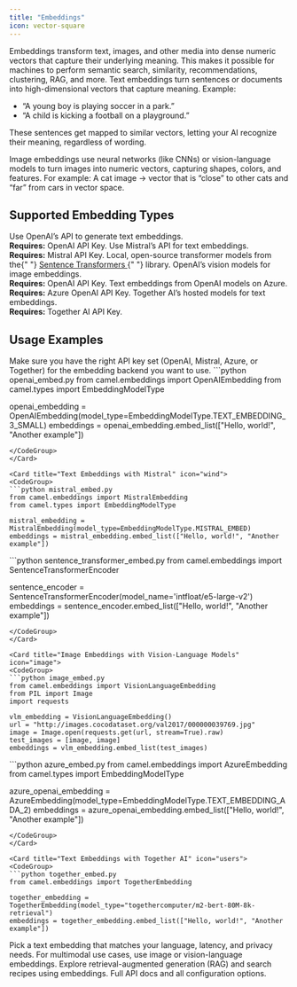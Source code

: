 ```yaml
---
title: "Embeddings"
icon: vector-square
---
```


<Card title="What Are Embeddings??" icon="file-vector">
  Embeddings transform text, images, and other media into dense numeric vectors
  that capture their underlying meaning. This makes it possible for machines to
  perform semantic search, similarity, recommendations, clustering, RAG, and
  more.
</Card>

<Card title="How Text & Image Embeddings Work" icon="question">
Text embeddings turn sentences or documents into high-dimensional vectors that capture meaning.  
Example:  
<ul>
  <li>“A young boy is playing soccer in a park.”</li>
  <li>“A child is kicking a football on a playground.”</li>
</ul>
These sentences get mapped to similar vectors, letting your AI recognize their meaning, regardless of wording.

Image embeddings use neural networks (like CNNs) or vision-language models to turn images into numeric vectors, capturing shapes, colors, and features. For example: A cat image → vector that is “close” to other cats and “far” from cars in vector space.

</Card>

## Supported Embedding Types

<CardGroup cols={2}>
  <Card title="OpenAIEmbedding" icon="cloud">
    Use OpenAI’s API to generate text embeddings.
    <br />
    <b>Requires:</b> OpenAI API Key.
  </Card>
  <Card title="MistralEmbedding" icon="wind">
    Use Mistral’s API for text embeddings.
    <br />
    <b>Requires:</b> Mistral API Key.
  </Card>
  <Card title="SentenceTransformerEncoder" icon="align-left">
    Local, open-source transformer models from the{" "}
    <a href="https://www.sbert.net" target="_blank">
      Sentence Transformers
    </a>{" "}
    library.
  </Card>
  <Card title="VisionLanguageEmbedding" icon="image">
    OpenAI’s vision models for image embeddings.
    <br />
    <b>Requires:</b> OpenAI API Key.
  </Card>
  <Card title="AzureOpenAI" icon="cloud">
    Text embeddings from OpenAI models on Azure.
    <br />
    <b>Requires:</b> Azure OpenAI API Key.
  </Card>
  <Card title="TogetherEmbedding" icon="users">
    Together AI’s hosted models for text embeddings.
    <br />
    <b>Requires:</b> Together AI API Key.
  </Card>
</CardGroup>

## Usage Examples

<Note>
  Make sure you have the right API key set (OpenAI, Mistral, Azure, or Together)
  for the embedding backend you want to use.
</Note>

<Card title="Text Embeddings with OpenAI" icon="cloud">
<CodeGroup>
```python openai_embed.py
from camel.embeddings import OpenAIEmbedding
from camel.types import EmbeddingModelType

openai_embedding = OpenAIEmbedding(model_type=EmbeddingModelType.TEXT_EMBEDDING_3_SMALL)
embeddings = openai_embedding.embed_list(["Hello, world!", "Another example"])

````
</CodeGroup>
</Card>

<Card title="Text Embeddings with Mistral" icon="wind">
<CodeGroup>
```python mistral_embed.py
from camel.embeddings import MistralEmbedding
from camel.types import EmbeddingModelType

mistral_embedding = MistralEmbedding(model_type=EmbeddingModelType.MISTRAL_EMBED)
embeddings = mistral_embedding.embed_list(["Hello, world!", "Another example"])
````

</CodeGroup>
</Card>

<Card title="Local Sentence Transformers" icon="align-left">
<CodeGroup>
```python sentence_transformer_embed.py
from camel.embeddings import SentenceTransformerEncoder

sentence_encoder = SentenceTransformerEncoder(model_name='intfloat/e5-large-v2')
embeddings = sentence_encoder.embed_list(["Hello, world!", "Another example"])

````
</CodeGroup>
</Card>

<Card title="Image Embeddings with Vision-Language Models" icon="image">
<CodeGroup>
```python image_embed.py
from camel.embeddings import VisionLanguageEmbedding
from PIL import Image
import requests

vlm_embedding = VisionLanguageEmbedding()
url = "http://images.cocodataset.org/val2017/000000039769.jpg"
image = Image.open(requests.get(url, stream=True).raw)
test_images = [image, image]
embeddings = vlm_embedding.embed_list(test_images)
````

</CodeGroup>
</Card>

<Card title="Text Embeddings with Azure OpenAI" icon="cloud">
<CodeGroup>
```python azure_embed.py
from camel.embeddings import AzureEmbedding
from camel.types import EmbeddingModelType

azure_openai_embedding = AzureEmbedding(model_type=EmbeddingModelType.TEXT_EMBEDDING_ADA_2)
embeddings = azure_openai_embedding.embed_list(["Hello, world!", "Another example"])

````
</CodeGroup>
</Card>

<Card title="Text Embeddings with Together AI" icon="users">
<CodeGroup>
```python together_embed.py
from camel.embeddings import TogetherEmbedding

together_embedding = TogetherEmbedding(model_type="togethercomputer/m2-bert-80M-8k-retrieval")
embeddings = together_embedding.embed_list(["Hello, world!", "Another example"])
````

</CodeGroup>
</Card>

<Tip>
  Pick a text embedding that matches your language, latency, and privacy needs.
  For multimodal use cases, use image or vision-language embeddings.
</Tip>

<CardGroup cols={2}>
  <Card title="See Example Workflows" icon="rocket" href="/cookbooks/">
    Explore retrieval-augmented generation (RAG) and search recipes using
    embeddings.
  </Card>
  <Card
    title="All Supported Embedding APIs"
    icon="link"
    href="/reference/#embeddings"
  >
    Full API docs and all configuration options.
  </Card>
</CardGroup>
